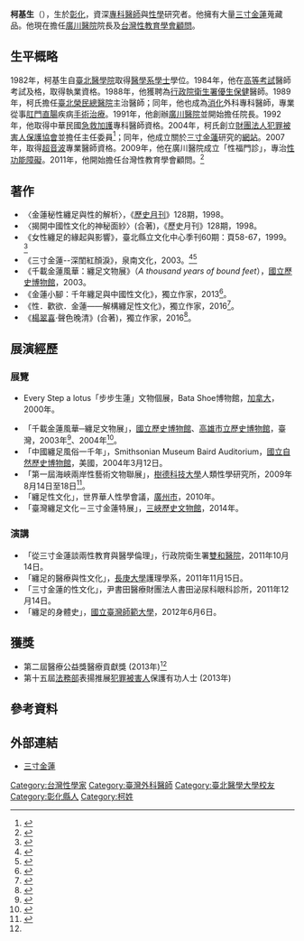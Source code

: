 {{Infobox_Person
| name = 柯基生
|image=
|box_width=250px
|occupation= [[醫師|醫師]]、[[收藏家|收藏家]]
| other_names =David  C.  Ko
| Sex = 男
|birth_date= 1956年9月7日
|birth_place={{ROC}}[[臺灣省|臺灣省]][[彰化縣|彰化縣]]
| nationality ={{ROC}}
| residence = 
| party = 
| religion = 無
| spouse = 吳竹娟（1985年5月25日結婚）
| relatives =
| work =《千載金蓮風華：纏足文物展》（''A thousand years of bound feet''）、《三寸金蓮--深閨紅顏淚》
|awards=
}}
'''柯基生'''（{{bd|1956年|9月7日||catIdx=K}}），生於[[彰化縣|彰化]]，資深[[專科醫師|專科醫師]]與[[性學|性學]]研究者。他擁有大量[[三寸金蓮|三寸金蓮]]蒐藏品。他現在擔任[[廣川醫院|廣川醫院]]院長及[[台灣性教育學會|台灣性教育學會]][[顧問|顧問]]。

== 生平概略 ==
1982年，柯基生自[[臺北醫學院|臺北醫學院]]取得[[醫學系|醫學系學士]]學位。1984年，他在[[高等考試|高等考試]]醫師考試及格，取得執業資格。1988年，他獲聘為[[行政院衛生署|行政院衛生署]][[優生學|優生保健]]醫師。1989年，柯氏擔任[[臺北榮民總醫院|臺北榮民總醫院]]主治醫師；同年，他也成為[[消化系统|消化]]外科專科醫師，專業從事[[肛門|肛門]][[直腸|直腸]]疾病[[手術|手術治療]]。1991年，他創辦[[廣川醫院|廣川醫院]]並開始擔任院長。1992年，他取得中華民國[[急救|急救加護]]專科醫師資格。2004年，柯氏創立[[財團法人犯罪被害人保護協會|財團法人犯罪被害人保護協會]]並擔任主任委員<ref name=":0">{{Cite web|url=http://www.merit-times.com.tw/newspage.aspx?unid=326223|title=16年免費治心病 柯基生很雞婆|accessdate=2017-03-12|author=|date=|publisher=[[人間福報|人間福報]]|archive-date=2017-03-12|archive-url=https://web.archive.org/web/20170312200051/http://www.merit-times.com.tw/newspage.aspx?unid=326223|dead-url=no}}</ref>；同年，他成立關於[[三寸金蓮|三寸金蓮]]研究的[[網站|網站]]。2007年，取得[[超音波|超音波]]專業醫師資格。2009年，他在廣川醫院成立「性福門診」，專治[[性功能障碍|性功能障礙]]。2011年，他開始擔任台灣性教育學會顧問。<ref>{{Cite news|url=http://news.ltn.com.tw/news/life/breakingnews/2001708|title=新知》幸福是甚麼？  醫療貢獻獎得主柯基生：性事歡愉|last=|first=|date=|work=[[自由時報電子報|自由時報電子報]]|accessdate=2017-03-12|archive-date=2018-12-25|archive-url=https://web.archive.org/web/20181225212525/http://news.ltn.com.tw/news/life/breakingnews/2001708|dead-url=no}}</ref>

== 著作 ==
*〈金蓮秘性纏足與性的解析〉，《[[歷史月刊|歷史月刊]]》128期，1998。
*〈揭開中國性文化的神秘面紗〉(合著)，《歷史月刊》128期，1998。
*《女性纏足的緣起與影響》，臺北縣立文化中心季刊60期：頁58-67，1999。<ref>{{Cite web|url=http://catalog.digitalarchives.tw/item/00/63/d8/ba.html |title=女性纏足的緣起與影響-數位典藏與學習聯合目錄 |accessdate=2017-03-12 |date=2017-03-12 |deadurl=bot: unknown |archiveurl=https://web.archive.org/web/20170312062738/http://catalog.digitalarchives.tw/item/00/63/d8/ba.html |archivedate=2017-03-12 }}</ref>
*《三寸金蓮--深閨紅顏淚》，泉南文化，2003。<ref>{{Cite web|url=http://catalog.digitalarchives.tw/item/00/4a/12/55.html |title=三寸金蓮--深閨紅顏淚-數位典藏與學習聯合目錄(4854357) |accessdate=2017-03-12 |date=2017-03-12 |deadurl=bot: unknown |archiveurl=https://web.archive.org/web/20170312062631/http://catalog.digitalarchives.tw/item/00/4a/12/55.html |archivedate=2017-03-12 }}</ref><ref>{{Cite web|url=http://readopac3.ncl.edu.tw/nclserialFront/search/search_result.jsp?la=ch&relate=XXX&dtdId=000040&search_index=all&search_value=%E6%9F%AF%E5%9F%BA%E7%94%9F$&search_mode=#|title=國家圖書館 期刊文獻資訊網 中文期刊篇目系統：查詢服務|accessdate=2017-03-12|work=readopac3.ncl.edu.tw}}{{Dead link}}</ref>
*《千載金蓮風華：纏足文物展》（''A thousand years of bound feet''），[[國立歷史博物館|國立歷史博物館]]，2003。
*《金蓮小腳：千年纏足與中國性文化》，獨立作家，2013<ref>{{Cite book|url=https://books.google.com.tw/books/about/%E9%87%91%E8%93%AE%E5%B0%8F%E8%85%B3.html?id=zPIEnwEACAAJ&redir_esc=y|title=金蓮小腳: 千年纏足與中國性文化|last=柯基生|first=|date=2013-01-01|publisher=[[獨立作家|獨立作家]]|year=|isbn=9789868985315|location=|pages=|language=zh|chapter=}}</ref>。
*《性．歡欲．金蓮——解構纏足性文化》，獨立作家，2016<ref>{{Cite book|url=http://showwe.tw/books/books.aspx?b=10798|title=性．歡欲．金蓮——解構纏足性文化 - 柯基生|last=|first=|publisher=|year=|isbn=|location=|pages=|chapter=|access-date=2017-03-12|archive-date=2017-03-12|archive-url=https://web.archive.org/web/20170312200748/http://showwe.tw/books/books.aspx?b=10798|dead-url=no}}</ref>。
*《[[楊翠喜案|楊翠喜]]‧聲色晚清》(合著)，獨立作家，2016<ref>{{Cite news|url=http://www.footbinding.com.tw/web/index.php/news/34-news/87-2013-09-16-07-50-09 |title=柯基生館長2016年 最新著作 |date=2017-03-12 |newspaper=archive.is |accessdate=2017-03-12 |deadurl=bot: unknown |archiveurl=https://archive.is/20170312064015/http://www.footbinding.com.tw/web/index.php/news/34-news/87-2013-09-16-07-50-09 |archivedate=2017-03-12 }}</ref>。

== 展演經歷 ==

=== 展覽 ===
* Every Step a lotus「步步生蓮」文物個展，Bata Shoe博物館，[[加拿大|加拿大]]，2000年。

*「千載金蓮風華─纏足文物展」，[[國立歷史博物館|國立歷史博物館]]、[[高雄市立歷史博物館|高雄市立歷史博物館]]，臺灣，2003年<ref>{{Cite news|url=http://www.nmh.gov.tw/zh/exhibition_2_3_22_163.htm?46 |title=國立歷史博物館全球資訊網 |date=2017-03-12 |newspaper=archive.is |accessdate=2017-03-12 |deadurl=bot: unknown |archiveurl=https://archive.is/20170312060109/http://www.nmh.gov.tw/zh/exhibition_2_3_22_163.htm?46 |archivedate=2017-03-12 }}</ref>、2004年<ref>{{Cite news|url=http://www.education.ntu.edu.tw/school/history/epaper/2003/ep20031230.htm |title=電子報 / / / / / 20031231 |date=2017-03-12 |newspaper=archive.is |accessdate=2017-03-12 |deadurl=bot: unknown |archiveurl=https://archive.is/20170312060134/http://www.education.ntu.edu.tw/school/history/epaper/2003/ep20031230.htm |archivedate=2017-03-12 }}</ref>。
*「中國纏足風俗一千年」，Smithsonian Museum Baird Auditorium，[[美国国立自然历史博物馆|國立自然歷史博物館]]，美國，2004年3月12日。
*「第一屆海峽兩岸性藝術文物聯展」，[[樹德科技大學|樹德科技大學]]人類性學研究所，2009年8月14日至18日<ref>{{Cite news|url=https://m.nownews.com/news/780140 |title=樹德性研所主辦性藝術文物展　兩岸百件創作登場 |last= |first= |date=2017-03-12 |work= |newspaper=[[NOWnews_今日新聞|NOWnews 今日新聞]] |accessdate=2017-03-12 |deadurl=bot: unknown |archiveurl=https://archive.is/20170312061057/https://m.nownews.com/news/780140 |archivedate=2017-03-12 }}</ref>。
*「纏足性文化」，世界華人性學會議，[[廣州市|廣州市]]，2010年。
*「臺灣纏足文化－三寸金蓮特展」，[[三峽歷史文物館|三峽歷史文物館]]，2014年。

=== 演講 ===
*「從三寸金蓮談兩性教育與醫學倫理」，行政院衛生署[[雙和醫院|雙和醫院]]，2011年10月14日。
*「纏足的醫療與性文化」，[[長庚大學|長庚大學]]護理學系，2011年11月15日。
*「三寸金蓮的性文化」，尹書田醫療財團法人書田泌尿科眼科診所，2011年12月14日。
*「纏足的身體史」，[[國立臺灣師範大學|國立臺灣師範大學]]，2012年6月6日。

== 獲獎 ==
* 第二屆醫療公益獎醫療貢獻獎 (2013年)<ref name=":0" />
* 第十五屆[[中華民國法務部|法務部]]表揚推展[[被害人|犯罪被害人]]保護有功人士 (2013年)

== 參考資料 ==
{{Reflist|colwidth=|2}}

== 外部連結 ==
* [https://web.archive.org/web/20110914231153/http://www.footbinding.com.tw/  三寸金蓮]

[[Category:台灣性學家|Category:台灣性學家]]
[[Category:臺灣外科醫師|Category:臺灣外科醫師]]
[[Category:臺北醫學大學校友|Category:臺北醫學大學校友]]
[[Category:彰化縣人|Category:彰化縣人]]
[[Category:柯姓|Category:柯姓]]